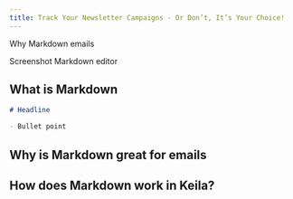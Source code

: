 ```yaml
---
title: Track Your Newsletter Campaigns - Or Don’t, It’s Your Choice!
---
```


Why Markdown emails

Screenshot Markdown editor

## What is Markdown

```markdown
# Headline

- Bullet point
```

## Why is Markdown great for emails

## How does Markdown work in Keila?
